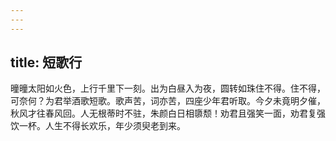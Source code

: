 ```yaml
---
---
---
```

title: 短歌行
---



曈曈太阳如火色，上行千里下一刻。出为白昼入为夜，圆转如珠住不得。住不得，可奈何？为君举酒歌短歌。歌声苦，词亦苦，四座少年君听取。今夕未竟明夕催，秋风才往春风回。人无根蒂时不驻，朱颜白日相隳颓！劝君且强笑一面，劝君复强饮一杯。人生不得长欢乐，年少须臾老到来。